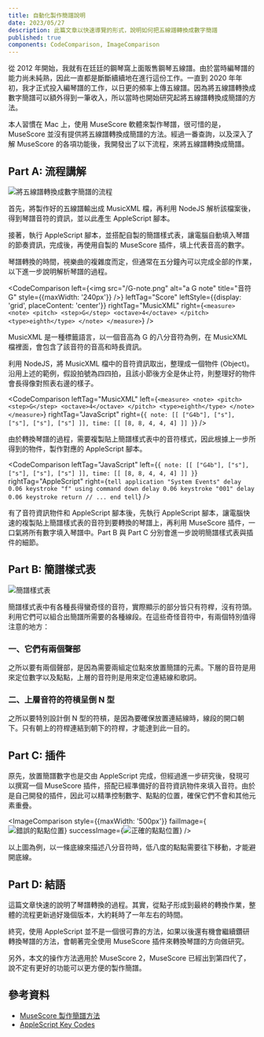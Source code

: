 ```yaml
---
title: 自動化製作簡譜說明
date: 2023/05/27
description: 此篇文章以快速導覽的形式，說明如何把五線譜轉換成數字簡譜
published: true
components: CodeComparison, ImageComparison
---
```


從 2012 年開始，我就有在廷廷的鋼琴窩上面販售鋼琴五線譜。由於當時編琴譜的能力尚未純熟，因此一直都是斷斷續續地在進行這份工作。一直到 2020 年年初，我才正式投入編琴譜的工作，以日更的頻率上傳五線譜。因為將五線譜轉換成數字簡譜可以額外得到一筆收入，所以當時也開始研究起將五線譜轉換成簡譜的方法。

本人習慣在 Mac 上，使用 MuseScore 軟體來製作琴譜，很可惜的是，MuseScore 並沒有提供將五線譜轉換成簡譜的方法。經過一番查詢，以及深入了解 MuseScore 的各項功能後，我開發出了以下流程，來將五線譜轉換成簡譜。

## Part A: 流程講解

![將五線譜轉換成數字簡譜的流程](/flow.png '將五線譜轉換成數字簡譜的流程')

首先，將製作好的五線譜輸出成 MusicXML 檔，再利用 NodeJS 解析該檔案後，得到琴譜音符的資訊，並以此產生 AppleScript 腳本。

接著，執行 AppleScript 腳本，並搭配自製的簡譜樣式表，讓電腦自動填入琴譜的節奏資訊，完成後，再使用自製的 MuseScore 插件，填上代表音高的數字。

琴譜轉換的時間，視樂曲的複雜度而定，但通常在五分鐘內可以完成全部的作業，以下進一步說明解析琴譜的過程。

<CodeComparison
  left={<img src="/G-note.png" alt="a G note" title="音符 G" style={{maxWidth: '240px'}} />}
  leftTag="Score"
  leftStyle={{display: 'grid', placeContent: 'center'}}
  rightTag="MusicXML"
  right={`<measure>
  <note>
    <pitch>
      <step>G</step>
      <octave>4</octave>
    </pitch>
    <type>eighth</type>
  </note>
</measure>`}
/>

MusicXML 是一種標籤語言，以一個音高為 G 的八分音符為例，在 MusicXML 檔裡面，會包含了該音符的音高和時長資訊。

利用 NodeJS，將 MusicXML 檔中的音符資訊取出，整理成一個物件 (Object)。沿用上述的範例，假設拍號為四四拍，且該小節後方全是休止符，則整理好的物件會長得像對照表右邊的樣子。

<CodeComparison
  leftTag="MusicXML"
  left={`<measure>
  <note>
    <pitch>
      <step>G</step>
      <octave>4</octave>
    </pitch>
    <type>eighth</type>
  </note>
</measure>`}
  rightTag="JavaScript"
  right={`{
  note: [[
    ["G4b"],
    ["s"],
    ["s"],
    ["s"],
    ["s"]
  ]],
  time: [[
    [8, 8, 4, 4, 4]
  ]]
}`}
/>

由於轉換琴譜的過程，需要複製貼上簡譜樣式表中的音符樣式，因此根據上一步所得到的物件，製作對應的 AppleScript 腳本。

<CodeComparison
  leftTag="JavaScript"
  left={`{
  note: [[
    ["G4b"],
    ["s"],
    ["s"],
    ["s"],
    ["s"]
  ]],
  time: [[
    [8, 8, 4, 4, 4]
  ]]
}`}
  rightTag="AppleScript"
  right={`tell application "System Events"
  delay 0.06
  keystroke "f" using command down
  delay 0.06
  keystroke "001"
  delay 0.06
  keystroke return
  // ...
end tell`}
/>

有了音符資訊物件和 AppleScript 腳本後，先執行 AppleScript 腳本，讓電腦快速的複製貼上簡譜樣式表的音符到要轉換的琴譜上，再利用 MuseScore 插件，一口氣將所有數字填入琴譜中。Part B 與 Part C 分別會進一步說明簡譜樣式表與插件的細節。

## Part B: 簡譜樣式表

![簡譜樣式表](/N-type-note.png '簡譜樣式表')

簡譜樣式表中有各種長得蠻奇怪的音符，實際顯示的部分皆只有符桿，沒有符頭。利用它們可以組合出簡譜所需要的各種線段。在這些奇怪音符中，有兩個特別值得注意的地方：

### 一、它們有兩個聲部

之所以要有兩個聲部，是因為需要兩組定位點來放置簡譜的元素。下層的音符是用來定位數字以及點點，上層的音符則是用來定位連結線和歌詞。

### 二、上層音符的符槓呈倒 N 型

之所以要特別設計倒 N 型的符槓，是因為要確保放置連結線時，線段的開口朝下。只有朝上的符桿連結到朝下的符桿，才能達到此一目的。

## Part C: 插件

原先，放置簡譜數字也是交由 AppleScript 完成，但經過進一步研究後，發現可以撰寫一個 MuseScore 插件，搭配已經準備好的音符資訊物件來填入音符。由於是自己開發的插件，因此可以精準控制數字、點點的位置，確保它們不會和其他元素重疊。

<ImageComparison
  style={{maxWidth: '500px'}}
  failImage={<img src="/wrong-dot.png" alt="錯誤的點點位置" title="錯誤的點點位置"/>}
  successImage={<img src="/correct-dot.png" alt="正確的點點位置" title="正確的點點位置"/>}
/>

以上圖為例，以一條底線來描述八分音符時，低八度的點點需要往下移動，才能避開底線。

## Part D: 結語

這篇文章快速的說明了琴譜轉換的過程。其實，從點子形成到最終的轉換作業，整體的流程更新過好幾個版本，大約耗時了一年左右的時間。

終究，使用 AppleScript 並不是一個很可靠的方法，如果以後還有機會繼續鑽研轉換琴譜的方法，會朝著完全使用 MuseScore 插件來轉換琴譜的方向做研究。

另外，本文的操作方法適用於 MuseScore 2，MuseScore 已經出到第四代了，說不定有更好的功能可以更方便的製作簡譜。

## 參考資料

- [MuseScore 製作簡譜方法](https://streamelody.github.io/2015/07/musescore-jianpu-ways/)
- [AppleScript Key Codes](https://eastmanreference.com/complete-list-of-applescript-key-codes)